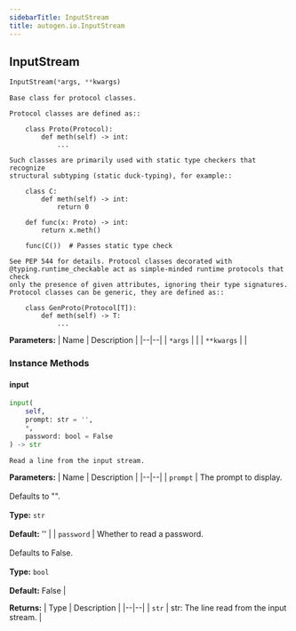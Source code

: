 ```yaml
---
sidebarTitle: InputStream
title: autogen.io.InputStream
---
```

<h2 id="autogen.io.InputStream" class="doc doc-heading">
    <code class="doc-symbol doc-symbol-heading doc-symbol-class"></code>
    <span class="doc doc-object-name doc-class-name">InputStream</span>
    <a href="#autogen.io.InputStream" class="headerlink" title="Permanent link"></a>
</h2>

```python
InputStream(*args, **kwargs)
```

    Base class for protocol classes.
    
    Protocol classes are defined as::
    
        class Proto(Protocol):
            def meth(self) -> int:
                ...
    
    Such classes are primarily used with static type checkers that recognize
    structural subtyping (static duck-typing), for example::
    
        class C:
            def meth(self) -> int:
                return 0
    
        def func(x: Proto) -> int:
            return x.meth()
    
        func(C())  # Passes static type check
    
    See PEP 544 for details. Protocol classes decorated with
    @typing.runtime_checkable act as simple-minded runtime protocols that check
    only the presence of given attributes, ignoring their type signatures.
    Protocol classes can be generic, they are defined as::
    
        class GenProto(Protocol[T]):
            def meth(self) -> T:
                ...

<b>Parameters:</b>
| Name | Description |
|--|--|
| `*args` |  |
| `**kwargs` |  |

### Instance Methods

<code class="doc-symbol doc-symbol-heading doc-symbol-method"></code>
#### input
<a href="#autogen.io.InputStream.input" class="headerlink" title="Permanent link"></a>

```python
input(
    self,
    prompt: str = '',
    *,
    password: bool = False
) -> str
```

    Read a line from the input stream.

<b>Parameters:</b>
| Name | Description |
|--|--|
| `prompt` | The prompt to display.<br/><br/>Defaults to "".<br/><br/>**Type:** `str`<br/><br/>**Default:** '' |
| `password` | Whether to read a password.<br/><br/>Defaults to False.<br/><br/>**Type:** `bool`<br/><br/>**Default:** False |

<b>Returns:</b>
| Type | Description |
|--|--|
| `str` | str: The line read from the input stream. |

<br />